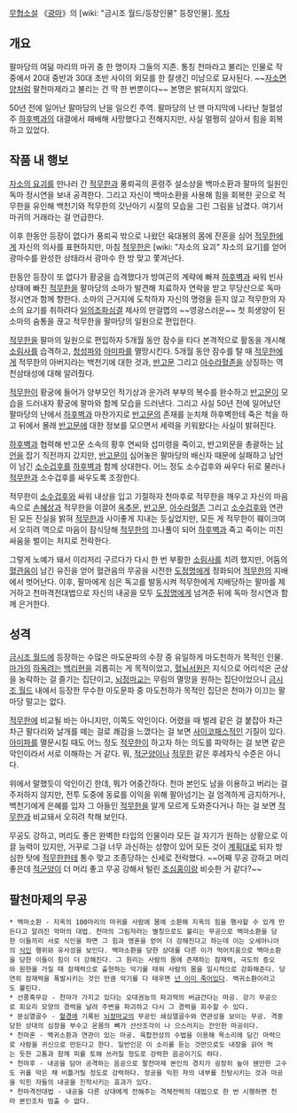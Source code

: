 [[무협소설]] 《[[광마]]》의 [wiki: "금시조 월드/등장인물" 등장인물].
[[목차]]
== 개요 ==
팔마당의 여덞 마리의 마귀 중 한 명이자 그들의 지존. 통칭 천마라고 불리는 인물로 작중에서 20대 중반과 30대 초반 사이의 외모를 한 잘생긴 미남으로 묘사된다. ~~[[자소면양]]처럼 팔천마제라고 불리는 건 딱 한 번뿐이다~~ 본명은 밝혀지지 않았다.

50년 전에 일어난 팔마당의 난을 일으킨 주역. 팔마당의 난 맨 마지막에 나타난 철혈성주 [[하후벽]]과의 대결에서 패배해 사망했다고 전해지지만, 사실 멀쩡히 살아서 힘을 회복하고 있었다.

== 작품 내 행보 ==
[[자소의 요괴]]를 만나러 간 [[적무한]]과 풍뢰곡의 혼령주 설소상을 백마소환과 팔마의 일원인 독마 정시연을 보내 공격한다. 그리고 자신이 백마소환을 사용해 힘을 회복한 곳으로 적무한을 유인해 백천기와 적무한의 갓난아기 시절의 모습을 그린 그림을 남겼다. 여기서 마귀의 거래라는 걸 언급한다. 

이후 한동안 등장이 없다가 풍뢰곡 밖으로 나왔던 육대봉의 몸에 잔혼을 심어 [[적무한]]에게 자신의 의사를 표현하지만, 마침 [[적무한]]은 [wiki: "자소의 요괴" 자소의 요기]를 얻어 광마수를 완성한 상태라서 광마수 한 방 맞고 쫓겨난다.

한동안 등장이 또 없다가 황궁을 습격했다가 방여곤의 계략에 빠져 [[하후벽]]과 싸워 빈사 상태에 빠진 [[적무한]]을 팔마당의 소마가 발견해 치료하자 연락을 받고 무당산으로 독마 정시연과 함께 향한다. 소마의 근거지에 도착하자 자신의 명령을 듣지 않고 적무한의 자소의 요기를 취하려다 [[일의조화심결]] 제사의 만걸몁의 ~~영광스러운~~ 첫 희생양이 된 소마의 숨통을 끊고 적무한을 팔마당의 일원으로 편입한다.

[[적무한]]을 팔마의 일원으로 편입하자 5개월 동안 잠수을 타다 본격적으로 활동을 개시해 [[소림사]]를 습격하고, [[청성파]]와 [[아미파]]를 멸망시킨다. 5개월 동안 잠수를 탈 때 [[적무한]]에게 적무한의 아버지라는 백천기에 대한 것과, [[반고문]] 그리고 [[아수라혈존]]을 상징하는 역천삼태성에 대해 알려줬다.

[[적무한]]이 황궁에 들어가 양부모인 적기상과 운가려 부부의 복수를 완수하고 [[반고문]]이 모습을 드러내자 황궁에 팔마와 함께 모습을 드러낸다. 그리고 사실 50년 전에 일어났던 팔마당의 난에서 [[하후벽]]과 마찬가지로 [[반고문]]의 존재를 눈치채 하후벽한테 죽은 척을 하고 뒤에서 몰래 [[반고문]]에 대한 정보를 모으면서 세력을 키워왔다는 사실이 밝혀진다. 

[[하후벽]]과 협력해 반고문 소속의 황후 연씨와 섭미령을 죽이고, 반고외문을 총괄하는 [[남언]]을 잡기 직전까지 갔지만, [[반고문]]이 심어놓은 팔마당의 배신자 때문에 실패하고 남언이 남긴 [[소수겁후]]를 [[하후벽]]과 함께 상대한다. 어느 정도 소수겁후와 싸우다 뒤로 물러나 [[적무한]]과 소수겁후를 싸우도록 조장한다.

적무한이 [[소수겁후]]와 싸워 내상을 입고 기절하자 천마후로 적무한을 깨우고 자신의 마음속으로 [[손혜상]]과 적무한을 이끌어 [[옥추문]], [[반고문]], [[아수라혈존]] 그리고 [[소수겁후]]와 연관된 모든 진실을 밝혀 [[적무한]]과 사이좋게 지내는 듯싶었지만, 모든 게 적무한이 훼이크여서 오히려 역으로 마음이 잠식당해 [[적무한]]의 끄나풀이 되어 [[하후벽]]과 죽고 죽이는 미친 싸움을 벌이는 처지로 전락한다.

그렇게 노예가 돼서 이리저리 구르다가 다시 한 번 부활한 [[소림사]]를 치려 했지만, 어둠의 [[혈관음]]이 남긴 유진을 얻어 혈관음의 무공을 시전한 [[도정명]]에게 정화되어 [[적무한]]의 지배에서 벗어난다. 이후, 팔마에게 심은 독고를 발동시켜 적무한에게 지배당하는 팔마를 제거하고 천마격전대법으로 자신의 내공을 모두 [[도정명]]에게 넘겨준 뒤에 독마 정시연과 함께 은거한다.

== 성격 ==
[[금시조 월드]]에 등장하는 수많은 마도문파의 수장 중 유일하게 마도천하가 목적인 인물. [[마가]]의 [[하옥려]]는 [[백리현]]을 괴롭히는 게 목적이었고, [[혈뇌서원]]은 지식으로 어리석은 군상을 농락하는 걸 즐기는 집단이고, [[뇌정마교]]는 무림의 멸망을 원하는 집단이었으니 [[금시조 월드]] 내에서 등장한 무수한 마도문파 중 마도천하가 목적인 집단은 천마가 이끄는 팔마당 말고는 없다.

[[적무한]]에 비교될 바는 아니지만, 이쪽도 악인이다. 어렸을 때 벌레 같은 걸 붙잡아 차근차근 팔다리와 날개를 떼는 걸로 쾌감을 느꼈다는 걸 보면 [[사이코패스]]적인 기질이 있다. [[아미파]]를 멸문시킬 때도 어느 정도 [[적무한]]이 하고자 하는 의도를 파악하는 걸 보면 같은 악인이라서 서로 이해하는 거 같다. 뭐, [[적군양]]이나 [[적무한]] 같은 후레자식 수준은 아니다.

위에서 말했듯이 악인이긴 한데, 뭐가 어중간하다. 천마 본인도 남을 이용하고 버리는 걸 주저하지 않지만, 전투 도중에 동료를 이익을 위해 팔아넘기는 걸 엄격하게 금지하거나, 백천기에게 은혜를 입자 그 아들인 [[적무한]]을 알게 모르게 도와준다거나 하는 걸 보면 [[적무한]]과 비교돼서 오히려 착해 보인다.

무공도 강하고, 머리도 좋은 완벽한 타입의 인물이라 모든 걸 자기가 원하는 상황으로 이끌 능력이 있지만, 거꾸로 그걸 너무 과신하는 성향이 있어 모든 것이 [[계획대로]] 되자 방심한 탓에 [[적무한]]한테 통수 맞고 조종당하는 신세로 전락했다. ~~어째 무공 강하고 머리 좋은데 [[적군양]]이 더 머리 좋고 무공 강해서 털린 [[조심홍]]이랑 비슷한 거 같다?~~

== 팔천마제의 무공 ==
 * 백마소환 - 지옥의 100마리의 마귀를 사람에 몸에 소환해 지옥의 힘을 행사할 수 있게 만든다고 알려진 악마의 대법. 천마의 그림자라는 별칭으로도 불리는 무공으로 백마소환을 당한 이들끼리 서로 식인을 하면 그 힘과 영혼을 얻어 더 강해진다고 하는데 이는 오세아니아의 [[식인]] 행위와 유사성을 보인다. 백마소환을 당한 상대를 다른 이가 먹어치움으로 백마소환을 당한 이들이 힘이 더 강해진다. 그 원리는 사람의 몸에 존재하는 잠재력, 극도의 증오와 원한을 가질 때 잠재력으로 출현하는 악기를 태워 사람의 몸을 일시적으로 강화해준다. 당연히 잠재력을 폭발시키는 것인 만큼 악기를 다 태우면 [[넌 이미 죽어있다]]. 백귀소환이라고도 불린다.
 * 선풍흑무강 - 천마가 가지고 있다는 오대권능의 파괴력의 버금간다는 마공. 강기 무공으로 회오리 모양의 경력을 날려 주변을 파괴하고 다시 그 경력을 회수할 수 있다.
 * 분심열골수 - [[혈경]]에 기록된 [[뇌정마교]]의 무공인 쇄심열골수와 연관성을 보이는 무공. 격중당한 상대의 심장을 부수고 온몸의 뼈가 산산조각이 나 으스러지는 잔인한 마공이다.
 * 천마혼 - 백귀소환과 연관이 있는 마공. 육합전성의 수법을 이용해 목소리에 담긴 마력으로 사람을 귀신으로 만든다고 한다. 일반인은 이 소리를 듣는 것만으로도 내장을 갉어 먹는 듯한 고통과 함께 피를 토해 쓰러질 정도로 강력한 음공이기도 하다.
 * 천마후 - 내공을 담아 공격하는 음공으로 팔천마제 본인의 경지가 굉장히 높아 웬만한 고수도 귀를 막은 채 비틀거릴 정도로 강력하다. 정공을 익힌 자의 내부를 진탕시키는 것과 마공을 익힌 자들의 내공을 진작시키는 효과가 있다.
 * 천마격전대법 - 내공을 다른 상대에게 전해주는 격체전력의 대법으로 한 번 시행하면 천마 본인조차 멈출 수 없다.
